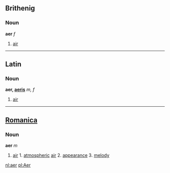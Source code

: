 ==Brithenig==
===Noun===
'''aer''' ''f''

#[[air]]
----
==Latin==
===Noun===
'''aer, [[Wiktionary Appendix:Latin third declension|aeris]]''' ''m, f'' 

#[[air]]
----
==[[Romanica]]==
===Noun===
<b>aer</b> ''m''
#[[air]] 1. [[atmospheric]] [[air]] 2. [[appearance]] 3. [[melody]]

[[nl:aer]]
[[pl:Aer]]